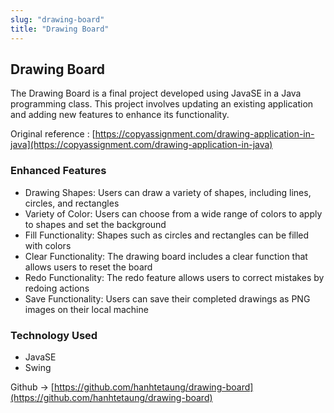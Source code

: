 ```yaml
---
slug: "drawing-board"
title: "Drawing Board"
---
```


## Drawing Board 

The Drawing Board is a final project developed using JavaSE in a Java programming class. This project involves updating an existing application and adding new features to enhance its functionality.

Original reference : [https://copyassignment.com/drawing-application-in-java](https://copyassignment.com/drawing-application-in-java)

### Enhanced Features
* Drawing Shapes: Users can draw a variety of shapes, including lines, circles, and rectangles
* Variety of Color: Users can choose from a wide range of colors to apply to shapes and set the background
* Fill Functionality: Shapes such as circles and rectangles can be filled with colors
* Clear Functionality: The drawing board includes a clear function that allows users to reset the board
* Redo Functionality: The redo feature allows users to correct mistakes by redoing actions
* Save Functionality: Users can save their completed drawings as PNG images on their local machine

### Technology Used
* JavaSE
* Swing

Github -> [https://github.com/hanhtetaung/drawing-board](https://github.com/hanhtetaung/drawing-board)
